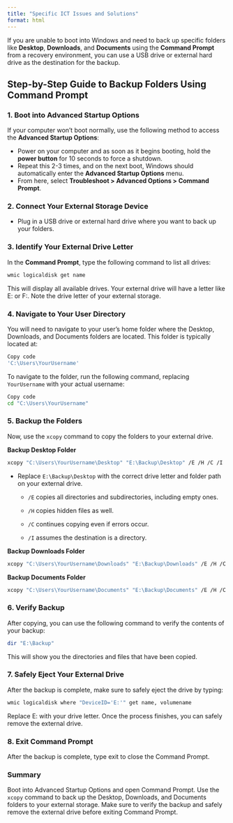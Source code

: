 ```yaml
---
title: "Specific ICT Issues and Solutions"
format: html
---
```


If you are unable to boot into Windows and need to back up specific folders like **Desktop**, **Downloads**, and **Documents** using the **Command Prompt** from a recovery environment, you can use a USB drive or external hard drive as the destination for the backup.

## Step-by-Step Guide to Backup Folders Using Command Prompt

### 1. Boot into Advanced Startup Options

If your computer won’t boot normally, use the following method to access the **Advanced Startup Options**:

- Power on your computer and as soon as it begins booting, hold the **power button** for 10 seconds to force a shutdown.
- Repeat this 2-3 times, and on the next boot, Windows should automatically enter the **Advanced Startup Options** menu.
- From here, select **Troubleshoot > Advanced Options > Command Prompt**.

### 2. Connect Your External Storage Device

- Plug in a USB drive or external hard drive where you want to back up your folders.

### 3. Identify Your External Drive Letter

In the **Command Prompt**, type the following command to list all drives:

```bash
wmic logicaldisk get name
```

This will display all available drives. Your external drive will have a letter like E: or F:. Note the drive letter of your external storage.

### 4. Navigate to Your User Directory

You will need to navigate to your user's home folder where the Desktop, Downloads, and Documents folders are located. This folder is typically located at:

```bash
Copy code
'C:\Users\YourUsername'
```

To navigate to the folder, run the following command, replacing `YourUsername` with your actual username:

```bash
Copy code
cd "C:\Users\YourUsername"
```

### 5. Backup the Folders

Now, use the `xcopy` command to copy the folders to your external drive.

**Backup Desktop Folder**

```bash
xcopy "C:\Users\YourUsername\Desktop" "E:\Backup\Desktop" /E /H /C /I
```

*  Replace `E:\Backup\Desktop` with the correct drive letter and folder path on your external drive.
     
    * `/E` copies all directories and subdirectories, including empty ones.
  
    * `/H` copies hidden files as well.
    
    * `/C` continues copying even if errors occur.
    
    * `/I` assumes the destination is a directory.
    
**Backup Downloads Folder**

```bash
xcopy "C:\Users\YourUsername\Downloads" "E:\Backup\Downloads" /E /H /C /I
```

**Backup Documents Folder**

```bash
xcopy "C:\Users\YourUsername\Documents" "E:\Backup\Documents" /E /H /C /I
```

### 6. Verify Backup

After copying, you can use the following command to verify the contents of your backup:

```bash
dir "E:\Backup"
```

This will show you the directories and files that have been copied.

### 7. Safely Eject Your External Drive

After the backup is complete, make sure to safely eject the drive by typing:

```bash
wmic logicaldisk where "DeviceID='E:'" get name, volumename
```

Replace E: with your drive letter.
Once the process finishes, you can safely remove the external drive.

### 8. Exit Command Prompt

After the backup is complete, type exit to close the Command Prompt.

### Summary

Boot into Advanced Startup Options and open Command Prompt.
Use the `xcopy` command to back up the Desktop, Downloads, and Documents folders to your external storage.
Make sure to verify the backup and safely remove the external drive before exiting Command Prompt.

